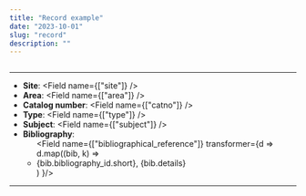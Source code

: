 ```yaml
---
title: "Record example"
date: "2023-10-01"
slug: "record"
description: ""
---
```



<Record fields="*,images.directus_files_id.*,bibliographical_reference.bibliography_id.short,bibliographical_reference.id,bibliographical_reference.details">
  <Image fieldName="images" index="all" preset="thumb300by300" className="shadow mb-1 p-1" />

  ---

  - **Site**: <Field name={["site"]} />
  - **Area**: <Field name={["area"]} />
  - **Catalog number**: <Field name={["catno"]} />
  - **Type**: <Field name={["type"]} />
  - **Subject**: <Field name={["subject"]} />
  - **Bibliography**: <ul><Field name={["bibliographical_reference"]} transformer={d => d.map((bib, k) => <li key={k}>{bib.bibliography_id.short}, {bib.details}</li>) }/></ul>
  
  ---
  
</Record>